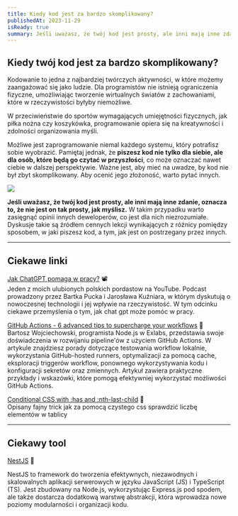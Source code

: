 ```yaml
---
title: Kiedy kod jest za bardzo skomplikowany?
publishedAt: 2023-11-29
isReady: true
summary: Jeśli uważasz, że twój kod jest prosty, ale inni mają inne zdanie, oznacza to, że nie jest on tak prosty, jak myślisz.
---
```

## Kiedy twój kod jest za bardzo skomplikowany?

Kodowanie to jedna z najbardziej twórczych aktywności, w które możemy zaangażować się jako ludzie. Dla programistów nie istnieją ograniczenia fizyczne, umożliwiając tworzenie wirtualnych światów z zachowaniami, które w rzeczywistości byłyby niemożliwe.

W przeciwieństwie do sportów wymagających umiejętności fizycznych, jak piłka nożna czy koszykówka, programowanie opiera się na kreatywności i zdolności organizowania myśli.

Możliwe jest zaprogramowanie niemal każdego systemu, który potrafisz sobie wyobrazić. Pamiętaj jednak, że **piszesz kod nie tylko dla siebie, ale dla osób, które będą go czytać w przyszłości**, co może oznaczać nawet ciebie w dalszej perspektywie. Ważne jest, aby mieć na uwadze, by kod nie był zbyt skomplikowany. Aby ocenić jego złożoność, warto pytać innych.

![](https://dsc.cloud/88160a/image.webp)

**Jeśli uważasz, że twój kod jest prosty, ale inni mają inne zdanie, oznacza to, że nie jest on tak prosty, jak myślisz.** W takim przypadku warto zasięgnąć opinii innych deweloperów, co jest dla nich niezrozumiałe. Dyskusje takie są źródłem cennych lekcji wynikających z różnicy pomiędzy sposobem, w jaki piszesz kod, a tym, jak jest on postrzegany przez innych.

---

## Ciekawe linki

[Jak ChatGPT pomaga w pracy?](https://www.youtube.com/watch?v=9sLx9c2z4BM)  📽️  
Jeden z moich ulubionych polskich pordastow na YouTube. Podcast prowadzony przez Bartka Pucka i Jarosława Kuźniara, w którym dyskutują o nowoczesnej technologii i jej wpływie na rzeczywistość. W tym odcinku ciekawe przemyślenia o tym, jak chat gpt może pomóc w pracy.  

[GitHub Actions - 6 advanced tips to supercharge your workflows](https://www.linkedin.com/pulse/github-actions-6-advanced-tips-supercharge-your-pt-1-wojciechowski-cyuwf/)  📖  
Bartosz Wojciechowski, programista Node.js w Exlabs, przedstawia swoje doświadczenia w rozwijaniu pipeline'ów z użyciem GitHub Actions. W artykule znajdziesz porady dotyczące testowania workflow lokalnie, wykorzystania GitHub-hosted runners, optymalizacji za pomocą cache, eksploracji triggerów workflow, ponownego wykorzystywania kodu i konfiguracji sekretów oraz zmiennych. Artykuł zawiera praktyczne przykłady i wskazówki, które pomogą efektywniej wykorzystać możliwości GitHub Actions.  

[Conditional CSS with :has and :nth-last-child](https://ishadeed.com/article/conditional-css-has-nth-last-child/)  📖  
Opisany fajny trick jak za pomocą czystego css sprawdzić liczbę elementów w tablicy

---

## Ciekawy tool

[NestJS](https://nestjs.com/)  🧰  

NestJS to framework do tworzenia efektywnych, niezawodnych i skalowalnych aplikacji serwerowych w języku JavaScript (JS) i TypeScript (TS). Jest zbudowany na Node.js, wykorzystując Express.js pod spodem, ale także dostarcza dodatkową warstwę abstrakcji, która wprowadza nowe poziomy modularności i organizacji kodu.

